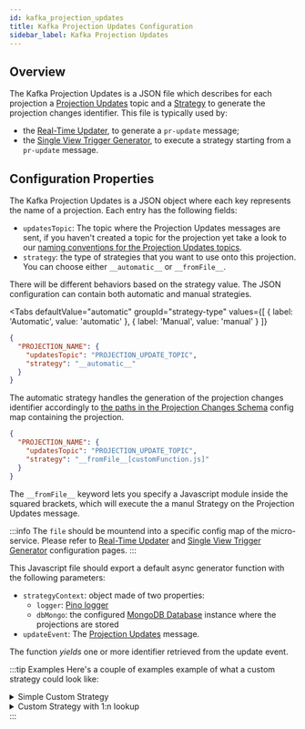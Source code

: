 ```yaml
---
id: kafka_projection_updates
title: Kafka Projection Updates Configuration
sidebar_label: Kafka Projection Updates
---
```



## Overview

The Kafka Projection Updates is a JSON file which describes for each projection a [Projection Updates](/fast_data/inputs_and_outputs.md#projection-update) topic and a [Strategy](/fast_data/configuration/strategies.md) to generate the projection changes identifier. This file is typically used by:

* the [Real-Time Updater](/fast_data/realtime_updater.md), to generate a `pr-update` message; 
* the [Single View Trigger Generator](/fast_data/single_view_trigger_generator.md), to execute a strategy starting from a `pr-update` message.  

## Configuration Properties

The Kafka Projection Updates is a JSON object where each key represents the name of a projection. Each entry has the following fields:

- `updatesTopic`: The topic where the Projection Updates messages are sent, if you haven't created a topic for the projection yet take a look to our [naming conventions for the Projection Updates topics](/fast_data/inputs_and_outputs.md#topic-naming-convention-1).
- `strategy`: the type of strategies that you want to use onto this projection. You can choose either `__automatic__` or `__fromFile__`.

There will be different behaviors based on the strategy value. The JSON configuration can contain both automatic and manual strategies.

<Tabs
  defaultValue="automatic"
  groupId="strategy-type"
  values={[
      { label: 'Automatic', value: 'automatic' },
      { label: 'Manual', value: 'manual' }
  ]}
>
<TabItem value="automatic">

```json title="kafkaProjectionUpdates.json"
{
  "PROJECTION_NAME": {
    "updatesTopic": "PROJECTION_UPDATE_TOPIC",
    "strategy": "__automatic__"
  }
}
```

The automatic strategy handles the generation of the projection changes identifier accordingly to [the paths in the Projection Changes Schema](/fast_data/configuration/config_maps/projection_changes_schema.md) config map containing the projection.

</TabItem>
<TabItem value="manual">

```json title="kafkaProjectionUpdates.json"
{
  "PROJECTION_NAME": {
    "updatesTopic": "PROJECTION_UPDATE_TOPIC",
    "strategy": "__fromFile__[customFunction.js]"
  }
}
```

The `__fromFile__` keyword lets you specify a Javascript module inside the squared brackets, which will execute the a manul Strategy on the Projection Updates message.

:::info
The `file` should be mountend into a specific config map of the micro-service. Please refer to [Real-Time Updater](/fast_data/configuration/realtime_updater.md) and [Single View Trigger Generator](/fast_data/configuration/single_view_trigger_generator.md) configuration pages.
:::

This Javascript file should export a default async generator function with the following parameters:
- `strategyContext`: object made of two properties:
  - `logger`: [Pino logger](https://github.com/pinojs/pino)
  - `dbMongo`: the configured [MongoDB Database](https://mongodb.github.io/node-mongodb-native/5.2/classes/Db.html) instance where the projections are stored
- `updateEvent`: The [Projection Updates](/fast_data/inputs_and_outputs.md#projection-update) message.

The function _yields_ one or more identifier retrieved from the update event. 

:::tip Examples
Here's a couple of examples example of what a custom strategy could look like:

<details><summary>Simple Custom Strategy</summary>
<p>

```js
// note: this has to be an AsyncGenerator
module.exports = async function* myCustomStrategy ({ logger, dbMongo }, { after }) {
  yield { IDENTIFIER_FIELD: after.FIELD }
}
```

</p>
</details>
<details><summary>Custom Strategy with 1:n lookup </summary>
<p>

```js
module.exports = async function* myCustomStrategy ({ logger, dbMongo }, { after }) {
  const lookupRecords = await dbMongo.collection('lookup-collection').find({ field: after.FIELD })
  for await(const lookup of lookupRecords) {
    yield { IDENTIFIER_FIELD: lookup.FIELD } 
  }
}
```

</p>
</details>
:::

</TabItem>
</Tabs>